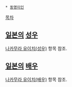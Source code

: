  * [[동명이인]]

[[목차]]

== [[일본]]의 [[성우]] ==
[[나카무라 유이치(성우)]] 항목 참조.

== [[일본]]의 [[배우]] ==
[[나카무라 유이치(배우)]] 항목 참조.
